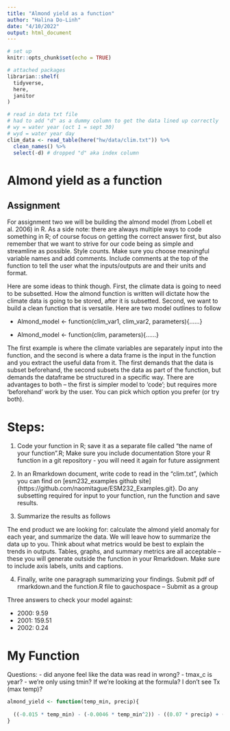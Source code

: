 ```yaml
---
title: "Almond yield as a function"
author: "Halina Do-Linh"
date: "4/10/2022"
output: html_document
---
```


```r
# set up
knitr::opts_chunk$set(echo = TRUE)

# attached packages
librarian::shelf(
  tidyverse,
  here,
  janitor
)

# read in data txt file
# had to add "d" as a dummy column to get the data lined up correctly
# wy = water year (oct 1 = sept 30)
# wyd = water year day
clim_data <- read_table(here("hw/data/clim.txt")) %>% 
  clean_names() %>% 
  select(-d) # dropped "d" aka index column
```

# Almond yield as a function

## Assignment

For assignment two we will be building the almond model (from Lobell et al. 2006) in R. As a side note: there are always multiple ways to code something in R; of course focus on getting the correct answer first, but also remember that we want to strive for our code being as simple and streamline as possible. Style counts. Make sure you choose meaningful variable names and add comments. Include comments at the top of the function to tell the user what the inputs/outputs are and their units and format.

Here are some ideas to think though. First, the climate data is going to need to be subsetted. How the almond function is written will dictate how the climate data is going to be stored, after it is subsetted. Second, we want to build a clean function that is versatile. Here are two model outlines to follow

- Almond_model <- function(clim_var1, clim_var2, parameters){……}

- Almond_model <- function(clim, parameters){……}

The first example is where the climate variables are separately input into the function, and the second is where a data frame is the input in the function and you extract the useful data from it. The first demands that the data is subset beforehand, the second subsets the data as part of the function, but demands the dataframe be structured in a specific way. There are advantages to both – the first is simpler model to ‘code’; but requires more ‘beforehand’ work by the user. You can pick which option you prefer (or try both).

# Steps:

1. Code your function in R; save it as a separate file called “the name of your function”.R; Make sure you include documentation Store your R function in a git repository - you will need it again for future assignment 

2. In an Rmarkdown document, write code to read in the “clim.txt”, (which you can find on [esm232_examples github site]{https://github.com/naomitague/ESM232_Examples.git}. Do any subsetting required for input to your function, run the function and save results.

3. Summarize the results as follows

The end product we are looking for: calculate the almond yield anomaly for each year, and summarize the data. We will leave how to summarize the data up to you. Think about what metrics would be best to explain the trends in outputs. Tables, graphs, and summary metrics are all acceptable – these you will generate outside the function in your Rmarkdown. Make sure to include axis labels, units and captions.

4. Finally, write one paragraph summarizing your findings. Submit pdf of rmarkdown.and the function.R file to gauchospace – Submit as a group

Three answers to check your model against:

- 2000: 9.59
- 2001: 159.51
- 2002: 0.24

# My Function

Questions:
- did anyone feel like the data was read in wrong?
- tmax_c is year?
- we're only using tmin? If we're looking at the formula? I don't see Tx (max temp)?

```r
almond_yield <- function(temp_min, precip){
  
  ((-0.015 * temp_min) - (-0.0046 * temp_min^2)) - ((0.07 * precip) + (0.0043 * precip^2)) + 0.28
}
```


